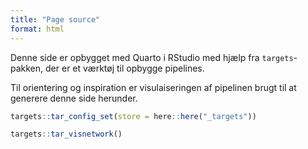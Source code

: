 ```yaml
---
title: "Page source"
format: html
---
```


Denne side er opbygget med Quarto i RStudio med hjælp fra
`targets`-pakken, der er et værktøj til opbygge pipelines.

Til orientering og inspiration er visulaiseringen af pipelinen brugt til
at generere denne side herunder.

```r
targets::tar_config_set(store = here::here("_targets"))
```

```r
targets::tar_visnetwork()
```

